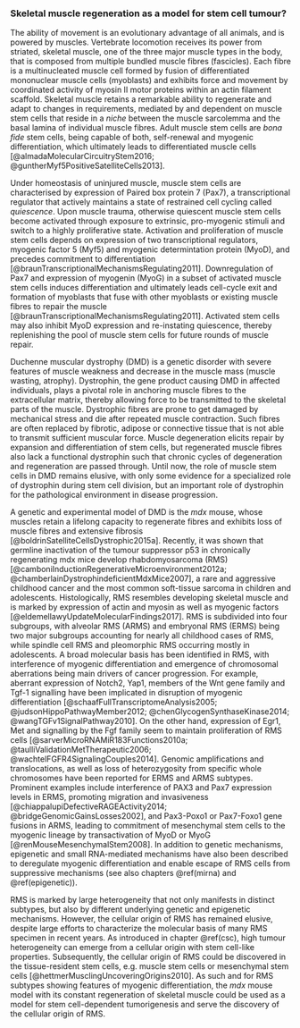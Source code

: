 ### Skeletal muscle regeneration as a model for stem cell tumour? {#regeneration}

The ability of movement is an evolutionary advantage of all animals, and is powered by muscles. Vertebrate locomotion receives its power from striated, skeletal muscle, one of the three major muscle types in the body, that is composed from multiple bundled muscle fibres (fascicles). Each fibre is a multinucleated muscle cell formed by fusion of differentiated mononuclear muscle cells (myoblasts) and exhibits force and movement by coordinated activity of myosin II motor proteins within an actin filament scaffold. Skeletal muscle retains a remarkable ability to regenerate and adapt to changes in requirements, mediated by and dependent on muscle stem cells that reside in a *niche* between the muscle sarcolemma and the basal lamina of individual muscle fibres. Adult muscle stem cells are *bona fide* stem cells, being capable of both, self-renewal and myogenic differentiation, which ultimately leads to differentiated muscle cells [@almadaMolecularCircuitryStem2016; @guntherMyf5PositiveSatelliteCells2013].

Under homeostasis of uninjured muscle, muscle stem cells are characterised by expression of Paired box protein 7 (Pax7), a transcriptional regulator that actively maintains a state of restrained cell cycling called *quiescence*. Upon muscle trauma, otherwise quiescent muscle stem cells become activated through exposure to extrinsic, pro-myogenic stimuli and switch to a highly proliferative state. Activation and proliferation of muscle stem cells depends on expression of two transcriptional regulators, myogenic factor 5 (Myf5) and myogenic determintation protein (MyoD), and precedes commitment to differentiation [@braunTranscriptionalMechanismsRegulating2011]. Downregulation of Pax7 and expression of myogenin (MyoG) in a subset of activated muscle stem cells induces differentiation and ultimately leads cell-cycle exit and formation of myoblasts that fuse with other myoblasts or existing muscle fibres to repair the muscle [@braunTranscriptionalMechanismsRegulating2011]. Activated stem cells may also inhibit MyoD expression and re-instating quiescence, thereby replenishing the pool of muscle stem cells for future rounds of muscle repair.

Duchenne muscular dystrophy (DMD) is a genetic disorder with severe features of muscle weakness and decrease in the muscle mass (muscle wasting, atrophy). Dystrophin, the gene product causing DMD in affected individuals, plays a pivotal role in anchoring muscle fibres to the extracellular matrix, thereby allowing force to be transmitted to the skeletal parts of the muscle. Dystrophic fibres are prone to get damaged by mechanical stress and die after repeated muscle contraction. Such fibres are often replaced by fibrotic, adipose or connective tissue that is not able to transmit sufficient muscular force. Muscle degeneration elicits repair by expansion and differentiation of stem cells, but regenerated muscle fibres also lack a functional dystrophin such that chronic cycles of degeneration and regeneration are passed through. Until now, the role of muscle stem cells in DMD remains elusive, with only some evidence for a specialized role of dystrophin during stem cell division, but an important role of dystrophin for the pathological environment in disease progression.

A genetic and experimental model of DMD is the *mdx* mouse, whose muscles retain a lifelong capacity to regenerate fibres and exhibits loss of muscle fibres and extensive fibrosis [@boldrinSatelliteCellsDystrophic2015a]. Recently, it was shown that germline inactivation of the tumour suppressor p53 in chronically regenerating mdx mice develop rhabdomyosarcoma (RMS) [@camboniInductionRegenerativeMicroenvironment2012a; @chamberlainDystrophindeficientMdxMice2007], a rare and aggressive childhood cancer and the most common soft-tissue sarcoma in children and adolescents. Histologically, RMS resembles developing skeletal muscle and is marked by expression of actin and myosin as well as myogenic factors [@eldemellawyUpdateMolecularFindings2017]. RMS is subdivided into four subgroups, with alveolar RMS (ARMS) and embryonal RMS (ERMS) being two major subgroups accounting for nearly all childhood cases of RMS, while spindle cell RMS and pleomorphic RMS occurring mostly in adolescents. A broad molecular basis has been identified in RMS, with interference of myogenic differentiation and emergence of chromosomal aberrations being main drivers of cancer progression. For example, aberrant expression of Notch2, Yap1, members of the Wnt gene family and Tgf-1 signalling have been implicated in disruption of myogenic differentiation [@schaafFullTranscriptomeAnalysis2005; @judsonHippoPathwayMember2012; @chenGlycogenSynthaseKinase2014; @wangTGFv1SignalPathway2010]. On the other hand, expression of Egr1, Met and signalling by the Fgf family seem to maintain proliferation of RMS cells [@sarverMicroRNAMiR183Functions2010a; @taulliValidationMetTherapeutic2006; @wachtelFGFR4SignalingCouples2014]. Genomic amplifications and translocations, as well as loss of heterozygosity from specific whole chromosomes have been reported for ERMS and ARMS subtypes. Prominent examples include interference of PAX3 and Pax7 expression levels in ERMS, promoting migration and invasiveness [@chiappalupiDefectiveRAGEActivity2014; @bridgeGenomicGainsLosses2002], and Pax3-Poxo1 or Pax7-Foxo1 gene fusions in ARMS, leading to commitment of mesenchymal stem cells to the myogenic lineage by transactivation of MyoD or MyoG [@renMouseMesenchymalStem2008]. In addition to genetic mechanisms, epigenetic and small RNA-mediated mechanisms have also been described to deregulate myogenic differentiation and enable escape of RMS cells from suppressive mechanisms (see also chapters \@ref(mirna) and \@ref(epigenetic)).

RMS is marked by large heterogeneity that not only manifests in distinct subtypes, but also by different underlying genetic and epigenetic mechanisms. However, the cellular origin of RMS has remained elusive, despite large efforts to characterize the molecular basis of many RMS specimen in recent years. As introduced in chapter \@ref(csc), high tumour heterogeneity can emerge from a cellular origin with stem cell-like properties. Subsequently, the cellular origin of RMS could be discovered in the tissue-resident stem cells, e.g. muscle stem cells or mesenchymal stem cells [@hettmerMusclingUncoveringOrigins2010]. As such and for RMS subtypes showing features of myogenic differentiation, the *mdx* mouse model with its constant regeneration of skeletal muscle could be used as a model for stem cell-dependent tumorigenesis and serve the discovery of the cellular origin of RMS.
